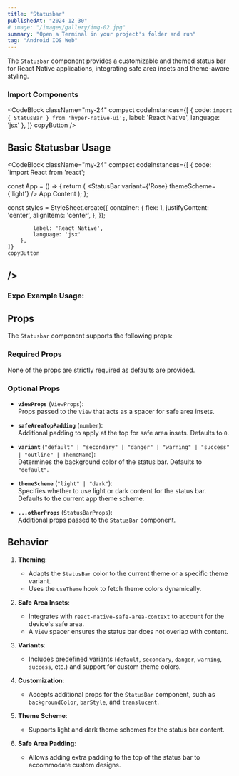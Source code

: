 ```yaml
---
title: "Statusbar"
publishedAt: "2024-12-30"
# image: "/images/gallery/img-02.jpg"
summary: "Open a Terminal in your project's folder and run"
tag: "Android IOS Web"
---
```


The `Statusbar` component provides a customizable and themed status bar for React Native applications, integrating safe area insets and theme-aware styling.

### Import Components

<CodeBlock className="my-24"
    compact
    codeInstances={[
        {
            code: `import { StatusBar } from 'hyper-native-ui';`,
            label: 'React Native',
            language: 'jsx'
        },
    ]}
    copyButton
/>
## Basic Statusbar Usage

<CodeBlock className="my-24"
    compact
    codeInstances={[
        {
            code: `import React from 'react';

const App = () => {
    return (
        <View style={styles.container}>
            <StatusBar variant={'Rose} themeScheme={'light'} />
            <Text>App Content</Text>
        </View>
    );
};

const styles = StyleSheet.create({
    container: {
        flex: 1,
        justifyContent: 'center',
        alignItems: 'center',
    },
});

            label: 'React Native',
            language: 'jsx'
        },
    ]}
    copyButton
/>
---
### **Expo Example Usage:**
<div 
data-snack-id="@akashmondal0/statusbar-hyper-native-ui" 
data-snack-platform="web" 
data-snack-preview="true" 
data-snack-theme="dark" 
style={{
  "overflow":"hidden",
  "background":"#0C0D0E",
  "border":"1px solid var(--color-border)",
  "borderRadius":"4px",
  "height":"505px",
  "width":"100%"
}}></div>
<script async src="https://snack.expo.dev/embed.js"></script>

## Props

The `Statusbar` component supports the following props:

### Required Props

None of the props are strictly required as defaults are provided.

### Optional Props

- **`viewProps`** (`ViewProps`):  
  Props passed to the `View` that acts as a spacer for safe area insets.

- **`safeAreaTopPadding`** (`number`):  
  Additional padding to apply at the top for safe area insets. Defaults to `0`.

- **`variant`** (`"default" | "secondary" | "danger" | "warning" | "success" | "outline" | ThemeName`):  
  Determines the background color of the status bar. Defaults to `"default"`.

- **`themeScheme`** (`"light" | "dark"`):  
  Specifies whether to use light or dark content for the status bar. Defaults to the current app theme scheme.

- **`...otherProps`** (`StatusBarProps`):  
  Additional props passed to the `StatusBar` component.

## Behavior

1. **Theming**:  
   - Adapts the `StatusBar` color to the current theme or a specific theme variant.  
   - Uses the `useTheme` hook to fetch theme colors dynamically.

2. **Safe Area Insets**:  
   - Integrates with `react-native-safe-area-context` to account for the device's safe area.  
   - A `View` spacer ensures the status bar does not overlap with content.

3. **Variants**:  
   - Includes predefined variants (`default`, `secondary`, `danger`, `warning`, `success`, etc.) and support for custom theme colors.

4. **Customization**:
    - Accepts additional props for the `StatusBar` component, such as `backgroundColor`, `barStyle`, and `translucent`.

5. **Theme Scheme**:
    - Supports light and dark theme schemes for the status bar content.

6. **Safe Area Padding**:
    - Allows adding extra padding to the top of the status bar to accommodate custom designs.